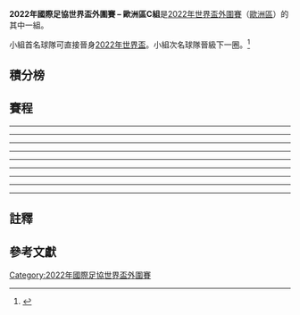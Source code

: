 '''2022年國際足協世界盃外圍賽 – 歐洲區C組'''是[[2022年國際足協世界盃|2022年世界盃]][[2022年國際足協世界盃外圍賽|外圍賽]]（[[2022年國際足協世界盃外圍賽_(歐洲區)|歐洲區]]）的其中一組。

小組首名球隊可直接晉身[[2022年國際足協世界盃|2022年世界盃]]。小組次名球隊晉級下一圈。<ref>{{cite web |url=https://img.fifa.com/image/upload/adjlwts3o6c57g0skqor.pdf |title=UEFA preliminary competition format for the FIFA World Cup 2022 |work=FIFA |format=PDF |date=4 December 2020 |access-date=7 December 2020 |archive-date=15 December 2020 |archive-url=https://web.archive.org/web/20201215061006/https://img.fifa.com/image/upload/adjlwts3o6c57g0skqor.pdf}}</ref>

== 積分榜 ==
{{2022年國際足協世界盃外圍賽 – 歐洲區小組積分榜|C組|show_matches=yes|only_pld_pts=no_hide_class_rules}}

== 賽程 ==
{{Football box
|id=Bulgaria v Switzerland
|date={{Start date|2021|3|25|df=y}}
|time=18:00 {{small|(19:00 [[UTC+02:00|UTC+2]])}}
|team1={{fb-rt|BUL}}
|score=1–3
|report=[https://www.fifa.com/worldcup/preliminaries/europe/matches/match/400155594/ 報告 (FIFA)]<br />[https://www.uefa.com/european-qualifiers/match/2030783/ 報告 (UEFA)]
|team2={{fb|SUI}}
|goals1=
|goals2=
|stadium=[[索菲亞|索菲亞]][[瓦西尔·列夫斯基国家体育场|瓦西尔·列夫斯基国家体育场]]
|attendance=
|referee={{tsl|en|Nikola Dabanović||Nikola Dabanović}} ([[黑山足球協會|黑山]])
}}
{{Football box
|id=Italy v Northern Ireland
|date={{Start date|2021|3|25|df=y}}
|time=20:45
|team1={{fb-rt|ITA}}
|score=2–0
|report=[https://www.fifa.com/worldcup/preliminaries/europe/matches/match/400155601/ 報告 (FIFA)]<br />[https://www.uefa.com/european-qualifiers/match/2030775/ 報告 (UEFA)]
|team2={{fb|NIR}}
|goals1=
|goals2=
|stadium=[[泰甸尼球場|Stadio Ennio Tardini]], [[帕爾馬_(意大利)|Parma]]
|attendance=
|referee={{tsl|en|Ali Palabıyık||Ali Palabıyık}} ([[土耳其足球總會|土耳其]])
}}
----
{{Football box
|id=Bulgaria v Italy
|date={{Start date|2021|3|28|df=y}}
|time=20:45 {{small|(21:45 [[UTC+03:00|UTC+3]])}}
|team1={{fb-rt|BUL}}
|score=0–2
|report=[https://www.fifa.com/worldcup/preliminaries/europe/matches/match/400155604/ 報告 (FIFA)]<br />[https://www.uefa.com/european-qualifiers/match/2030808/ 報告 (UEFA)]
|team2={{fb|ITA}}
|goals1=
|goals2=
|stadium=[[索菲亞|索菲亞]][[瓦西尔·列夫斯基国家体育场|瓦西尔·列夫斯基国家体育场]]
|attendance=
|referee=
}}
{{Football box
|id=Switzerland v Lithuania
|date={{Start date|2021|3|28|df=y}}
|time=20:45
|team1={{fb-rt|SUI}}
|score=1–0
|report=[https://www.fifa.com/worldcup/preliminaries/europe/matches/match/400155596/ 報告 (FIFA)]<br />[https://www.uefa.com/european-qualifiers/match/2030806/ 報告 (UEFA)]
|team2={{fb|LTU}}
|goals1=
|goals2=
|stadium=[[圣加仑|圣加仑]][[康步公园|康步公园]]
|attendance=
|referee=
}}
----
{{Football box
|id=Lithuania v Italy
|date={{Start date|2021|3|31|df=y}}
|time=20:45 {{small|(21:45 [[UTC+03:00|UTC+3]])}}
|team1={{fb-rt|LTU}}
|score=0–2
|report=[https://www.fifa.com/worldcup/preliminaries/europe/matches/match/400155598/ 報告 (FIFA)]<br />[https://www.uefa.com/european-qualifiers/match/2030827/ 報告 (UEFA)]
|team2={{fb|ITA}}
|goals1=
|goals2=
|stadium=[[维尔纽斯|维尔纽斯]]{{tsl|en|LFF Stadium|LFF Stadium}}
|attendance=
|referee=
}}
{{Football box
|id=Northern Ireland v Bulgaria
|date={{Start date|2021|3|31|df=y}}
|time=20:45 {{small|(19:45 [[UTC+01:00|UTC+1]])}}
|team1={{fb-rt|NIR}}
|score=0–0
|report=[https://www.fifa.com/worldcup/preliminaries/europe/matches/match/400155610/ 報告 (FIFA)]<br />[https://www.uefa.com/european-qualifiers/match/2030826/ 報告 (UEFA)]
|team2={{fb|BUL}}
|goals1=
|goals2=
|stadium=[[贝尔法斯特|贝尔法斯特]][[温莎公园|温莎公园]]
|attendance=
|referee=
}}
----
{{Football box
|id=Italy v Bulgaria
|date={{Start date|2021|9|2|df=y}}
|time=20:45
|team1={{fb-rt|ITA}}
|score=1–1
|report=[https://www.fifa.com/worldcup/preliminaries/europe/matches/match/400155593/ 報告 (FIFA)]<br />[https://www.uefa.com/european-qualifiers/match/2030857/ 報告 (UEFA)]
|team2={{fb|BUL}}
|goals1=
|goals2=
|stadium=
|attendance=
|referee=
}}
{{Football box
|id=Lithuania v Northern Ireland
|date={{Start date|2021|9|2|df=y}}
|time=20:45 {{small|(21:45 [[UTC+03:00|UTC+3]])}}
|team1={{fb-rt|LTU}}
|score=1–4
|report=[https://www.fifa.com/worldcup/preliminaries/europe/matches/match/400155599/ 報告 (FIFA)]<br />[https://www.uefa.com/european-qualifiers/match/2030858/ 報告 (UEFA)]
|team2={{fb|NIR}}
|goals1=
|goals2=
|stadium=
|attendance=
|referee=
}}
----
{{Football box
|id=Bulgaria v Lithuania
|date={{Start date|2021|9|5|df=y}}
|time=18:00 {{small|(19:00 [[UTC+03:00|UTC+3]])}}
|team1={{fb-rt|BUL}}
|score=1–0
|report=[https://www.fifa.com/worldcup/preliminaries/europe/matches/match/400155607/ 報告 (FIFA)]<br />[https://www.uefa.com/european-qualifiers/match/2030882/ 報告 (UEFA)]
|team2={{fb|LTU}}
|goals1=
|goals2=
|stadium=
|attendance=
|referee=
}}
{{Football box
|id=Switzerland v Italy
|date={{Start date|2021|9|5|df=y}}
|time=20:45
|team1={{fb-rt|SUI}}
|score=0–0
|report=[https://www.fifa.com/worldcup/preliminaries/europe/matches/match/400155595/ 報告 (FIFA)]<br />[https://www.uefa.com/european-qualifiers/match/2030884/ 報告 (UEFA)]
|team2={{fb|ITA}}
|goals1=
|goals2=
|stadium=
|attendance=
|referee=
}}
----
{{Football box
|id=Italy v Lithuania
|date={{Start date|2021|9|8|df=y}}
|time=20:45
|team1={{fb-rt|ITA}}
|score=5–0
|report=[https://www.fifa.com/worldcup/preliminaries/europe/matches/match/400155602/ 報告 (FIFA)]<br />[https://www.uefa.com/european-qualifiers/match/2030901/ 報告 (UEFA)]
|team2={{fb|LTU}}
|goals1=
|goals2=
|stadium=
|attendance=
|referee=
}}
{{Football box
|id=Northern Ireland v Switzerland
|date={{Start date|2021|9|8|df=y}}
|time=20:45 {{small|(19:45 [[UTC+01:00|UTC+1]])}}
|team1={{fb-rt|NIR}}
|score=0–0
|report=[https://www.fifa.com/worldcup/preliminaries/europe/matches/match/400155609/ 報告 (FIFA)]<br />[https://www.uefa.com/european-qualifiers/match/2030904/ 報告 (UEFA)]
|team2={{fb|SUI}}
|goals1=
|goals2=
|stadium=[[贝尔法斯特|贝尔法斯特]][[温莎公园|温莎公园]]
|attendance=
|referee=
}}
----
{{Football box
|id=Lithuania v Bulgaria
|date={{Start date|2021|10|9|df=y}}
|time=15:00 {{small|(16:00 [[UTC+03:00|UTC+3]])}}
|team1={{fb-rt|LTU}}
|score=3–1
|report=[https://www.fifa.com/worldcup/preliminaries/europe/matches/match/400155592/ 報告 (FIFA)]<br />[https://www.uefa.com/european-qualifiers/match/2030932/ 報告 (UEFA)]
|team2={{fb|BUL}}
|goals1=
|goals2=
|stadium=
|attendance=
|referee=
}}
{{Football box
|id=Switzerland v Northern Ireland
|date={{Start date|2021|10|9|df=y}}
|time=20:45
|team1={{fb-rt|SUI}}
|score=2–0
|report=[https://www.fifa.com/worldcup/preliminaries/europe/matches/match/400155605/ 報告 (FIFA)]<br />[https://www.uefa.com/european-qualifiers/match/2030931/ 報告 (UEFA)]
|team2={{fb|NIR}}
|goals1=
|goals2=
|stadium=
|attendance=
|referee=
}}
----
{{Football box
|id=Bulgaria v Northern Ireland
|date={{Start date|2021|10|12|df=y}}
|time=20:45 {{small|(21:45 [[UTC+03:00|UTC+3]])}}
|team1={{fb-rt|BUL}}
|score=2–1
|report=[https://www.fifa.com/worldcup/preliminaries/europe/matches/match/400155608/ 報告 (FIFA)]<br />[https://www.uefa.com/european-qualifiers/match/2030953/ 報告 (UEFA)]
|team2={{fb|NIR}}
|goals1=
|goals2=
|stadium=
|attendance=
|referee=
}}
{{Football box
|id=Lithuania v Switzerland
|date={{Start date|2021|10|12|df=y}}
|time=20:45 {{small|(21:45 [[UTC+03:00|UTC+3]])}}
|team1={{fb-rt|LTU}}
|score=0–4
|report=[https://www.fifa.com/worldcup/preliminaries/europe/matches/match/400155600/ 報告 (FIFA)]<br />[https://www.uefa.com/european-qualifiers/match/2030958/ 報告 (UEFA)]
|team2={{fb|SUI}}
|goals1=
|goals2=
|stadium=
|attendance=
|referee=
}}
----
{{Football box
|id=Italy v Switzerland
|date={{Start date|2021|11|12|df=y}}
|time=20:45
|team1={{fb-rt|ITA}}
|score=1–1
|report=[https://www.fifa.com/worldcup/preliminaries/europe/matches/match/400155603/ 報告 (FIFA)]<br />[https://www.uefa.com/european-qualifiers/match/2030972/ 報告 (UEFA)]
|team2={{fb|SUI}}
|goals1=
|goals2=
|stadium=
|attendance=
|referee=
}}
{{Football box
|id=Northern Ireland v Lithuania
|date={{Start date|2021|11|12|df=y}}
|time=20:45 {{small|(19:45 [[UTC±00:00|UTC±0]])}}
|team1={{fb-rt|NIR}}
|score=1–0
|report=[https://www.fifa.com/worldcup/preliminaries/europe/matches/match/400155611/ 報告 (FIFA)]<br />[https://www.uefa.com/european-qualifiers/match/2030973/ 報告 (UEFA)]
|team2={{fb|LTU}}
|goals1=
|goals2=
|stadium=[[贝尔法斯特|贝尔法斯特]][[温莎公园|温莎公园]]
|attendance=
|referee=
}}
----
{{Football box
|id=Northern Ireland v Italy
|date={{Start date|2021|11|15|df=y}}
|time=20:45 {{small|(19:45 [[UTC±00:00|UTC±0]])}}
|team1={{fb-rt|NIR}}
|score=0–0
|report=[https://www.fifa.com/worldcup/preliminaries/europe/matches/match/400155597/ 報告 (FIFA)]<br />[https://www.uefa.com/european-qualifiers/match/2031003/ 報告 (UEFA)]
|team2={{fb|ITA}}
|goals1=
|goals2=
|stadium=[[贝尔法斯特|贝尔法斯特]][[温莎公园|温莎公园]]
|attendance=
|referee=
}}
{{Football box
|id=Switzerland v Bulgaria
|date={{Start date|2021|11|15|df=y}}
|time=20:45
|team1={{fb-rt|SUI}}
|score=4–0
|report=[https://www.fifa.com/worldcup/preliminaries/europe/matches/match/400155606/ 報告 (FIFA)]<br />[https://www.uefa.com/european-qualifiers/match/2030997/ 報告 (UEFA)]
|team2={{fb|BUL}}
|goals1=
|goals2=
|stadium=
|attendance=
|referee=
}}

== 註釋 ==
{{Reflist|group = "note"}}

== 參考文獻 ==
{{Reflist}}
{{2022年國際足協世界盃外圍賽}}
{{國際足協世界盃}}

[[Category:2022年國際足協世界盃外圍賽|Category:2022年國際足協世界盃外圍賽]]